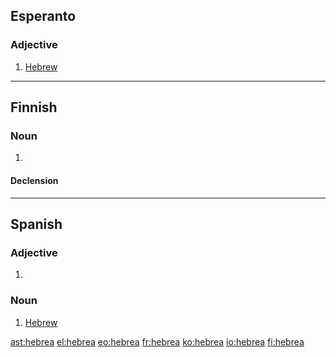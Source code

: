 ==Esperanto==

===Adjective===
{{eo-adj}}

# [[Hebrew]]

----

==Finnish==

===Noun===
{{fi-noun}}

# {{context|deprecated}} {{alternative spelling of|heprea}}

====Declension====
{{fi-decl-kulkija|hebre|nopl=1}}

----

==Spanish==

===Adjective===
{{es-adj|m=hebreo}}

# {{feminine of|lang=es|hebreo}}

===Noun===
{{es-noun|f|m=hebreo}}

# [[Hebrew]]

[[ast:hebrea]]
[[el:hebrea]]
[[eo:hebrea]]
[[fr:hebrea]]
[[ko:hebrea]]
[[io:hebrea]]
[[fi:hebrea]]